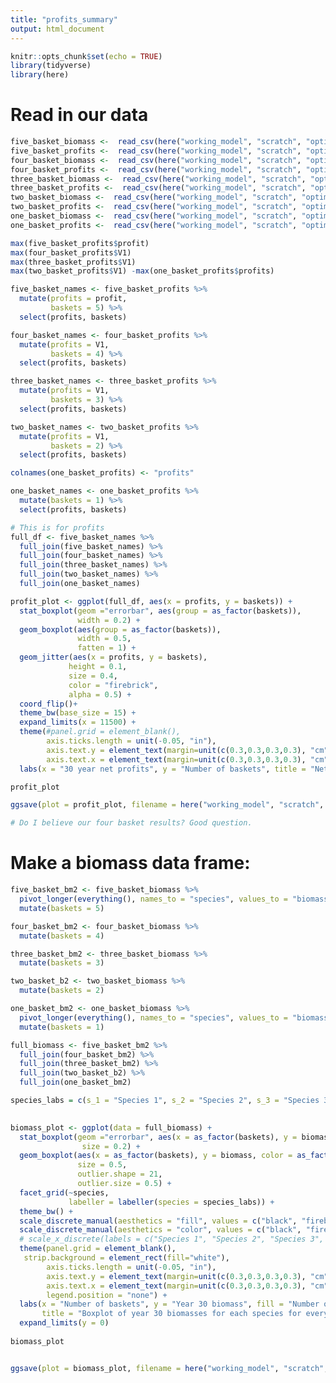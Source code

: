 ```yaml
---
title: "profits_summary"
output: html_document
---
```


```r
knitr::opts_chunk$set(echo = TRUE)
library(tidyverse)
library(here)
```

# Read in our data
```r
five_basket_biomass <-  read_csv(here("working_model", "scratch", "optim", "data", "five_basket_biomass.csv"))
five_basket_profits <-  read_csv(here("working_model", "scratch", "optim", "data", "five_basket_profit.csv"))
four_basket_biomass <-  read_csv(here("working_model", "scratch", "optim", "data", "four_basket_biomass.csv"))
four_basket_profits <-  read_csv(here("working_model", "scratch", "optim", "data", "four_basket_profit.csv"))
three_basket_biomass <-  read_csv(here("working_model", "scratch", "optim", "data", "three_basket_biomass.csv"))
three_basket_profits <-  read_csv(here("working_model", "scratch", "optim", "data", "three_basket_profits.csv"))
two_basket_biomass <-  read_csv(here("working_model", "scratch", "optim", "data", "two_basket_biomass.csv"))
two_basket_profits <-  read_csv(here("working_model", "scratch", "optim", "data", "two_basket_profits.csv"))
one_basket_biomass <-  read_csv(here("working_model", "scratch", "optim", "data", "one_basket_biomass.csv"))
one_basket_profits <-  read_csv(here("working_model", "scratch", "optim", "data", "one_basket_profits.csv"))

max(five_basket_profits$profit)
max(four_basket_profits$V1)
max(three_basket_profits$V1)
max(two_basket_profits$V1) -max(one_basket_profits$profits)

five_basket_names <- five_basket_profits %>% 
  mutate(profits = profit,
         baskets = 5) %>% 
  select(profits, baskets)

four_basket_names <- four_basket_profits %>% 
  mutate(profits = V1,
         baskets = 4) %>% 
  select(profits, baskets)

three_basket_names <- three_basket_profits %>% 
  mutate(profits = V1,
         baskets = 3) %>% 
  select(profits, baskets)

two_basket_names <- two_basket_profits %>% 
  mutate(profits = V1,
         baskets = 2) %>% 
  select(profits, baskets)

colnames(one_basket_profits) <- "profits"

one_basket_names <- one_basket_profits %>% 
  mutate(baskets = 1) %>% 
  select(profits, baskets)

# This is for profits
full_df <- five_basket_names %>% 
  full_join(five_basket_names) %>% 
  full_join(four_basket_names) %>% 
  full_join(three_basket_names) %>% 
  full_join(two_basket_names) %>% 
  full_join(one_basket_names)
```



```r
profit_plot <- ggplot(full_df, aes(x = profits, y = baskets)) +
  stat_boxplot(geom ="errorbar", aes(group = as_factor(baskets)),
               width = 0.2) +
  geom_boxplot(aes(group = as_factor(baskets)),
               width = 0.5, 
               fatten = 1) +
  geom_jitter(aes(x = profits, y = baskets),
             height = 0.1,
             size = 0.4,
             color = "firebrick",
             alpha = 0.5) +
  coord_flip()+
  theme_bw(base_size = 15) +
  expand_limits(x = 11500) +
  theme(#panel.grid = element_blank(),
        axis.ticks.length = unit(-0.05, "in"),
        axis.text.y = element_text(margin=unit(c(0.3,0.3,0.3,0.3), "cm")),
        axis.text.x = element_text(margin=unit(c(0.3,0.3,0.3,0.3), "cm")))+
  labs(x = "30 year net profits", y = "Number of baskets", title = "Net profits for every combination of quota baskets \n in a 5 species fishery")

profit_plot

ggsave(plot = profit_plot, filename = here("working_model", "scratch", "optim", "plots", "profit_plot.png"), device = "png")

# Do I believe our four basket results? Good question. 
```

# Make a biomass data frame:

```r

five_basket_bm2 <- five_basket_biomass %>% 
  pivot_longer(everything(), names_to = "species", values_to = "biomass") %>% 
  mutate(baskets = 5)

four_basket_bm2 <- four_basket_biomass %>% 
  mutate(baskets = 4)

three_basket_bm2 <- three_basket_biomass %>% 
  mutate(baskets = 3)

two_basket_b2 <- two_basket_biomass %>% 
  mutate(baskets = 2)

one_basket_bm2 <- one_basket_biomass %>% 
  pivot_longer(everything(), names_to = "species", values_to = "biomass") %>% 
  mutate(baskets = 1)

full_biomass <- five_basket_bm2 %>% 
  full_join(four_basket_bm2) %>% 
  full_join(three_basket_bm2) %>% 
  full_join(two_basket_b2) %>% 
  full_join(one_basket_bm2)
```

```r

species_labs = c(s_1 = "Species 1", s_2 = "Species 2", s_3 = "Species 3", s_4 = "Species 4", s_5 = "Species 5")

  
biomass_plot <- ggplot(data = full_biomass) +
  stat_boxplot(geom ="errorbar", aes(x = as_factor(baskets), y = biomass, color =as_factor(baskets)),
                size = 0.2) +
  geom_boxplot(aes(x = as_factor(baskets), y = biomass, color = as_factor(baskets), fill = as_factor(baskets)), 
               size = 0.5,
               outlier.shape = 21,
               outlier.size = 0.5) +
  facet_grid(~species, 
             labeller = labeller(species = species_labs)) +
  theme_bw() +
  scale_discrete_manual(aesthetics = "fill", values = c("black", "firebrick2", "orange", "burlywood", "black")) +
  scale_discrete_manual(aesthetics = "color", values = c("black", "firebrick4", "orange4", "burlywood4", "black")) +
  # scale_x_discrete(labels = c("Species 1", "Species 2", "Species 3", "Species 4", "Species 5")) +
  theme(panel.grid = element_blank(),
   strip.background = element_rect(fill="white"),
        axis.ticks.length = unit(-0.05, "in"),
        axis.text.y = element_text(margin=unit(c(0.3,0.3,0.3,0.3), "cm")),
        axis.text.x = element_text(margin=unit(c(0.3,0.3,0.3,0.3), "cm")),
        legend.position = "none") +
  labs(x = "Number of baskets", y = "Year 30 biomass", fill = "Number of \nBaskets", color = "Number of \nBaskets",
       title = "Boxplot of year 30 biomasses for each species for every basket combination \nin a 5 speicies fishery") +
  expand_limits(y = 0)
  
biomass_plot


ggsave(plot = biomass_plot, filename = here("working_model", "scratch", "optim", "plots", "biomass_plot.png"), device = "png")
```




